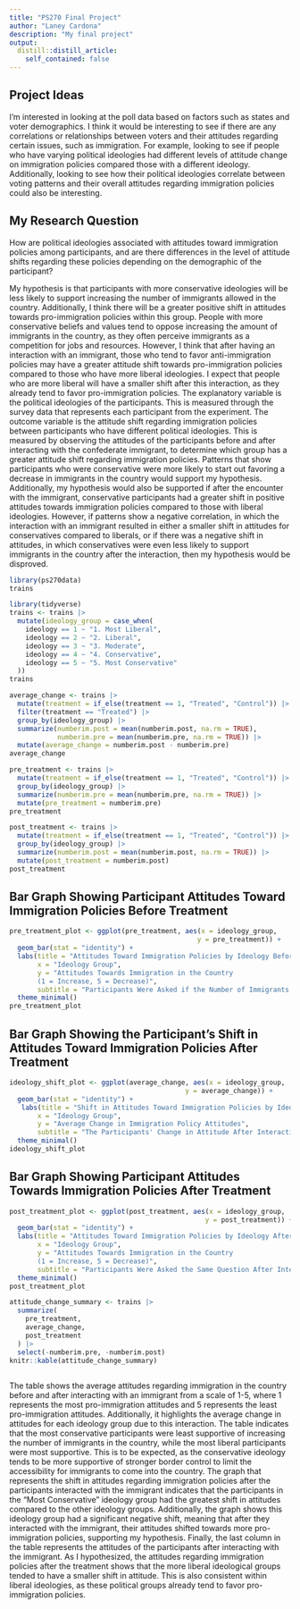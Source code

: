 ```yaml
---
title: "PS270 Final Project"
author: "Laney Cardona"
description: "My final project"
output:
  distill::distill_article:
    self_contained: false
---
```



## Project Ideas 

I’m interested in looking at the poll data based on factors such as states and voter demographics. I think it would be interesting to see if there are any correlations or relationships between voters and their attitudes regarding certain issues, such as immigration. For example, looking to see if people who have varying political ideologies had different levels of attitude change on immigration policies compared those with a different ideology. Additionally, looking to see how their political ideologies correlate between voting patterns and their overall attitudes regarding immigration policies could also be interesting. 


## My Research Question 

How are political ideologies associated with attitudes toward immigration policies among participants, and are there differences in the level of attitude shifts regarding these policies depending on the demographic of the participant?

My hypothesis is that participants with more conservative ideologies will be less likely to support increasing the number of immigrants allowed in the country. Additionally, I think there will be a greater positive shift in attitudes towards pro-immigration policies within this group. People with more conservative beliefs and values tend to oppose increasing the amount of immigrants in the country, as they often perceive immigrants as a competition for jobs and resources. However, I think that after having an interaction with an immigrant, those who tend to favor anti-immigration policies may have a greater attitude shift towards pro-immigration policies compared to those who have more liberal ideologies. I expect that people who are more liberal will have a smaller shift after this interaction, as they already tend to favor pro-immigration policies. The explanatory variable is the political ideologies of the participants. This is measured through the survey data that represents each participant from the experiment. The outcome variable is the attitude shift regarding immigration policies between participants who have different political ideologies. This is measured by observing the attitudes of the participants before and after interacting with the confederate immigrant, to determine which group has a greater attitude shift regarding immigration policies. Patterns that show participants who were conservative were more likely to start out favoring a decrease in immigrants in the country would support my hypothesis. Additionally, my hypothesis would also be supported if after the encounter with the immigrant, conservative participants had a greater shift in positive attitudes towards immigration policies compared to those with liberal ideologies. However, if patterns show a negative correlation, in which the interaction with an immigrant resulted in either a smaller shift in attitudes for conservatives compared to liberals, or if there was a negative shift in attitudes, in which conservatives were even less likely to support immigrants in the country after the interaction, then my hypothesis would be disproved. 


```r
library(ps270data)
trains
```

```r
library(tidyverse)
trains <- trains |>
  mutate(ideology_group = case_when(
    ideology == 1 ~ "1. Most Liberal",
    ideology == 2 ~ "2. Liberal", 
    ideology == 3 ~ "3. Moderate",
    ideology == 4 ~ "4. Conservative",
    ideology == 5 ~ "5. Most Conservative"
  ))
trains
```

```r
average_change <- trains |>
  mutate(treatment = if_else(treatment == 1, "Treated", "Control")) |>
  filter(treatment == "Treated") |>
  group_by(ideology_group) |>
  summarize(numberim.post = mean(numberim.post, na.rm = TRUE),
            numberim.pre = mean(numberim.pre, na.rm = TRUE)) |>
  mutate(average_change = numberim.post - numberim.pre)
average_change
```

```r
pre_treatment <- trains |>
  mutate(treatment = if_else(treatment == 1, "Treated", "Control")) |>
  group_by(ideology_group) |>
  summarize(numberim.pre = mean(numberim.pre, na.rm = TRUE)) |>
  mutate(pre_treatment = numberim.pre)
pre_treatment
```
```r
post_treatment <- trains |>
  mutate(treatment = if_else(treatment == 1, "Treated", "Control")) |>
  group_by(ideology_group) |>
  summarize(numberim.post = mean(numberim.post, na.rm = TRUE)) |>
  mutate(post_treatment = numberim.post)
post_treatment
```

## Bar Graph Showing Participant Attitudes Toward Immigration Policies Before Treatment
```r
pre_treatment_plot <- ggplot(pre_treatment, aes(x = ideology_group,
                                               y = pre_treatment)) +
  geom_bar(stat = "identity") +
  labs(title = "Attitudes Toward Immigration Policies by Ideology Before Treatment",
       x = "Ideology Group",
       y = "Attitudes Towards Immigration in the Country
       (1 = Increase, 5 = Decrease)",
       subtitle = "Participants Were Asked if the Number of Immigrants in the Country Should Increase or Decrease") +
  theme_minimal()
pre_treatment_plot
```

## Bar Graph Showing the Participant's Shift in Attitudes Toward Immigration Policies After Treatment 
```r
ideology_shift_plot <- ggplot(average_change, aes(x = ideology_group, 
                                            y = average_change)) +
  geom_bar(stat = "identity") +
   labs(title = "Shift in Attitudes Toward Immigration Policies by Ideology After Treatment",
       x = "Ideology Group",
       y = "Average Change in Immigration Policy Attitudes",
       subtitle = "The Participants' Change in Attitude After Interacting with an Immigrant") +
  theme_minimal()
ideology_shift_plot
```

## Bar Graph Showing Participant Attitudes Towards Immigration Policies After Treatment 
```r
post_treatment_plot <- ggplot(post_treatment, aes(x = ideology_group, 
                                                 y = post_treatment)) +
  geom_bar(stat = "identity") +
  labs(title = "Attitudes Toward Immigration Policies by Ideology After Treatment",
       x = "Ideology Group",
       y = "Attitudes Towards Immigration in the Country
       (1 = Increase, 5 = Decrease)",
       subtitle = "Participants Were Asked the Same Question After Interacting With the Immigrant") +
  theme_minimal()
post_treatment_plot
```

```r
attitude_change_summary <- trains |>
  summarize(
    pre_treatment,
    average_change,
    post_treatment
  ) |>
  select(-numberim.pre, -numberim.post)
knitr::kable(attitude_change_summary)
  
```


The table shows the average attitudes regarding immigration in the country before and after interacting with an immigrant from a scale of 1-5, where 1 represents the most pro-immigration attitudes and 5 represents the least pro-immigration attitudes. Additionally, it highlights the average change in attitudes for each ideology group due to this interaction. The table indicates that the most conservative participants were least supportive of increasing the number of immigrants in the country, while the most liberal participants were most supportive. This is to be expected, as the conservative ideology tends to be more supportive of stronger border control to limit the accessibility for immigrants to come into the country. The graph that represents the shift in attitudes regarding immigration policies after the participants interacted with the immigrant indicates that the participants in the "Most Conservative" ideology group had the greatest shift in attitudes compared to the other ideology groups. Additionally, the graph shows this ideology group had a significant negative shift, meaning that after they interacted with the immigrant, their attitudes shifted towards more pro-immigration policies, supporting my hypothesis. Finally, the last column in the table represents the attitudes of the participants after interacting with the immigrant. As I hypothesized, the attitudes regarding immigration policies after the treatment shows that the more liberal ideological groups tended to have a smaller shift in attitude. This is also consistent within liberal ideologies, as these political groups already tend to favor pro-immigration policies. 








